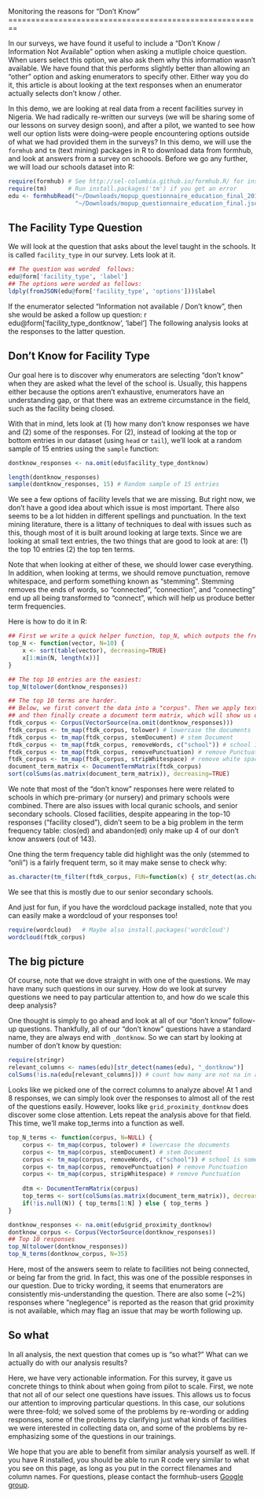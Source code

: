<link href="http://kevinburke.bitbucket.org/markdowncss/markdown.css" rel="stylesheet"></link>
Monitoring the reasons for "Don't Know"
========================================================

In our surveys, we have found it useful to include a "Don't Know / Information Not Available" option when asking a mutliple choice question. When users select this option, we also ask them why this information wasn't available. We have found that this performs slightly better than allowing an "other" option and asking enumerators to specify other. Either way you do it, this article is about looking at the text responses when an enumerator actually selects don't know / other.

In this demo, we are looking at real data from a recent facilities survey in Nigeria. We had radically re-written our surveys (we will be sharing some of our lessons on survey design soon), and after a pilot, we wanted to see how well our option lists were doing--were people encountering options outside of what we had provided them in the surveys? In this demo, we will use the `formhub` and `tm` (text mining) packages in R to download data from formhub, and look at answers from a survey on schoools. Before we go any further, we will load our schools dataset into R:

```r
require(formhub) # See http://sel-columbia.github.io/formhub.R/ for install instructions if you get an error
require(tm)      # Run install.packages('tm') if you get an error
edu <- formhubRead("~/Downloads/mopup_questionnaire_education_final_2014_04_02_08_15_46.csv",
                   "~/Downloads/mopup_questionnaire_education_final.json")
```

The Facility Type Question
---

We will look at the question that asks about the level taught in the schools. It is called `facility_type` in our survey. Lets look at it.
```r
## The question was worded  follows:
edu@form['facility_type', 'label']
## The options were worded as follows:
ldply(fromJSON(edu@form['facility_type', 'options']))$label
```

If the enumerator selected "Information not available / Don't know", then she would be asked a follow up question:
` `r edu@form['facility_type_dontknow', 'label']` `
The following analysis looks at the responses to the latter question.

Don't Know for Facility Type
----
Our goal here is to discover why enumerators are selecting "don't know" when they are asked what the level of the school is. Usually, this happens either because the options aren't exhaustive, enumerators have an understanding gap, or that there was an extreme circumstance in the field, such as the facility being closed.

With that in mind, lets look at (1) how many don't know responses we have and (2) some of the responses. For (2), instead of looking at the top or bottom entries in our dataset (using `head` or `tail`), we'll look at a random sample of 15 entries using the `sample` function:

```r
dontknow_responses <- na.omit(edu$facility_type_dontknow)

length(dontknow_responses)
sample(dontknow_responses, 15) # Random sample of 15 entries
```

We see a few options of facility levels that we are missing. But right now, we don't have a good idea about which issue is most important. There also seems to be a lot hidden in different spellings and punctuation. In the text mining literature, there is a littany of techniques to deal with issues such as this, though most of it is built around looking at large texts. Since we are looking at small text entries, the two things that are good to look at are: (1) the top 10 entries (2) the top ten terms.

Note that when looking at either of these, we should lower case everything. In addition, when looking at terms, we should remove punctuation, remove whitespace, and perform something known as "stemming". Stemming removes the ends of words, so "connected", "connection", and "connecting" end up all being transformed to "connect", which will help us produce better term frequencies.

Here is how to do it in R:
```r
## First we write a quick helper function, top_N, which outputs the frequency of the top N elements
top_N <- function(vector, N=10) {
    x <- sort(table(vector), decreasing=TRUE)
    x[1:min(N, length(x))]
}

## The top 10 entries are the easiest:
top_N(tolower(dontknow_responses))

## The top 10 terms are harder.
## Below, we first convert the data into a "corpus". Then we apply text processing,
## and then finally create a document term matrix, which will show us our top terms.
ftdk_corpus <- Corpus(VectorSource(na.omit(dontknow_responses)))
ftdk_corpus <- tm_map(ftdk_corpus, tolower) # lowercase the documents
ftdk_corpus <- tm_map(ftdk_corpus, stemDocument) # stem Document
ftdk_corpus <- tm_map(ftdk_corpus, removeWords, c("school")) # school is sometimes used, and othertimes not
ftdk_corpus <- tm_map(ftdk_corpus, removePunctuation) # remove Punctuation
ftdk_corpus <- tm_map(ftdk_corpus, stripWhitespace) # remove white space
document_term_matrix <- DocumentTermMatrix(ftdk_corpus)
sort(colSums(as.matrix(document_term_matrix)), decreasing=TRUE)
```

We note that most of the "don't know" responses here were related to schools in which pre-primary (or nursery) and primary schools were combined. There are also issues with local quranic schools, and senior secondary schools. Closed facilities, despite appearing in the top-10 responses ("facility closed"), didn't seem to be a big problem in the term frequency table: clos(ed) and abandon(ed) only make up 4 of our don't know answers (out of 143).

One thing the term frequency table did highlight was the only (stemmed to "onli") is a fairly frequent term, so it may make sense to check why:

```r
as.character(tm_filter(ftdk_corpus, FUN=function(x) { str_detect(as.character(x), "onli") }))
```
We see that this is mostly due to our senior secondary schools.

And just for fun, if you have the wordcloud package installed, note that you can easily make a wordcloud of your responses too!
```r
require(wordcloud)   # Maybe also install.packages('wordcloud')
wordcloud(ftdk_corpus)
```

The big picture
----
Of course, note that we dove straight in with one of the questions. We may have many such questions in our survey. How do we look at survey questions we need to pay particular attention to, and how do we scale this deep analysis?

One thought is simply to go ahead and look at all of our "don't know" follow-up questions. Thankfully, all of our "don't know" questions have a standard name, they are always end with `_dontknow`. So we can start by looking at number of don't know by question:

```r
require(stringr)
relevant_columns <- names(edu)[str_detect(names(edu), "_dontknow")]
colSums(!is.na(edu[relevant_columns])) # count how many are not na in all of our relevant columns
```

Looks like we picked one of the correct columns to analyze above! At 1 and 8 responses, we can simply look over the responses to almost all of the rest of the questions easily. However, looks like `grid_proximity_dontknow` does discover some close attention. Lets repeat the analysis above for that field. This time, we'll make top_terms into a function as well.

```r
top_N_terms <- function(corpus, N=NULL) {
    corpus <- tm_map(corpus, tolower) # lowercase the documents
    corpus <- tm_map(corpus, stemDocument) # stem Document
    corpus <- tm_map(corpus, removeWords, c("school")) # school is sometimes used, and othertimes not
    corpus <- tm_map(corpus, removePunctuation) # remove Punctuation
    corpus <- tm_map(corpus, stripWhitespace) # remove Punctuation
    
    dtm <- DocumentTermMatrix(corpus)
    top_terms <- sort(colSums(as.matrix(document_term_matrix)), decreasing=TRUE)
    if(!is.null(N)) { top_terms[1:N] } else { top_terms }
}

dontknow_responses <- na.omit(edu$grid_proximity_dontknow)
dontknow_corpus <- Corpus(VectorSource(dontknow_responses))
## Top 10 responses
top_N(tolower(dontknow_responses))
top_N_terms(dontknow_corpus, N=35)
```

Here, most of the answers seem to relate to facilities not being connected, or being far from the grid. In fact, this was one of the possible responses in our question. Due to tricky wording, it seems that enumerators are consistently mis-understanding the question. There are also some (~2%) responses where "neglegence" is reported as the reason that grid proximity is not available, which may flag an issue that may be worth following up.

So what
---
In all analysis, the next question that comes up is "so what?" What can we actually do with our analysis results?

Here, we have very actionable information. For this survey, it gave us concrete things to think about when going from pilot to scale. First, we note that not all of our select one questions have issues. This allows us to focus our attention to improving particular questions. In this case, our solutions were three-fold; we solved some of the problems by re-wording or adding responses, some of the problems by clarifying just what kinds of facilities we were interested in collecting data on, and some of the problems by re-emphasizing some of the questions in our trainings.

We hope that you are able to benefit from similar analysis yourself as well. If you have R installed, you should be able to run R code very similar to what you see on this page, as long as you put in the correct filenames and column names. For questions, please contact the formhub-users [Google group](https://groups.google.com/d/forum/formhub-users).
